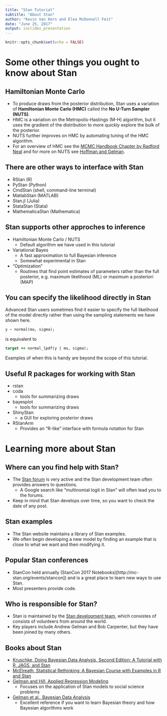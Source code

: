 ```yaml
---
title: "Stan Tutorial"
subtitle: "About Stan"
author: "Kevin Van Horn and Elea McDonnell Feit"
date: "June 25, 2017"
output: ioslides_presentation
---
```


```r
knitr::opts_chunk$set(echo = FALSE)
```

# Some other things you ought to know about Stan

## Hamiltonian Monte Carlo
- To produce draws from the posterior distribution, Stan uses a variation of **Hamiltonian Monte Carlo (HMC)** called the **No U-Turn Sampler (NUTS)**. 
- HMC is a variation on the Metropolis-Hastings (M-H) algorithm, but it uses the gradient of the distribution to more quickly explore the bulk of the posterior. 
- NUTS further improves on HMC by automating tuning of the HMC algorithm. 
- For an overview of HMC see the [MCMC Handbook Chapter by Radford Neal](http://www.mcmchandbook.net/HandbookChapter5.pdf) and for more on NUTS see [Hoffman and Gelman](http://www.stat.columbia.edu/~gelman/research/published/nuts.pdf). 

## There are other ways to interface with Stan 
- RStan (R)
- PyStan (Python)
- CmdStan (shell, command-line terminal)
- MatlabStan (MATLAB)
- Stan.jl (Julia)
- StataStan (Stata)
- MathematicaStan (Mathematica)

## Stan supports other approches to inference
- Hamiltonian Monte Carlo / NUTS
    + Default algorithm we have used in this tutorial
- Variational Bayes
    + A fast approximation to full Bayesian inference
    + Somewhat experimental in Stan
- "Optimization"
    + Routines that find point estimates of parameters rather than the full posterior, e.g. maximum likelihood (ML) or maximum a posteriori (MAP)
    
## You can specify the likelihood directly in Stan
Advanced Stan users sometimes find it easier to specify the full likelihood of the model directly rather than using the sampling statements we have shown here. 
```stan
y ~ normal(mu, sigma);
```
is equivalent to 
```stan
target += normal_lpdf(y | mu, sigma);
```
Examples of when this is handy are beyond the scope of this tutorial.

## Useful R packages for working with Stan
- rstan
- coda
    + tools for summarizing draws
- bayesplot
    + tools for summarizing draws
- ShinyStan
    + a GUI for exploring posterior draws
- RStanArm
    + Provides an "R-like" interface with formula notation for Stan

# Learning more about Stan

## Where can you find help with Stan? 
- The [Stan forum](http://discourse.mc-stan.org/) is very active and the Stan development team often provides answers to questions. 
    + A Google search like "multinomial logit in Stan" will often lead you to the forums.
- Keep in mind that Stan develops over time, so you want to check the date of any post.

## Stan examples
- The Stan website maintains a library of Stan examples. 
- We often begin developing a new model by finding an example that is close to what we want and then modifying it. 

## Popular Stan conferences
- StanCon held annually (StanCon 2017 Notebooks)[http://mc-stan.org/events/stancon]) and is a great place to learn new ways to use Stan.
- Most presenters provide code.

## Who is responsible for Stan? 
- Stan is maintained by the [Stan development team](http://mc-stan.org/about/team/index.html), which consistes of consists of volunteers from around the world. 
- Key players include Andrew Gelman and Bob Carpenter, but they have been joined by many others. 

## Books about Stan
- [Kruschke, Doing Bayesian Data Analysis, Second Edition: A Tutorial with R, JAGS, and Stan](https://sites.google.com/site/doingbayesiandataanalysis/)  
- [McElreath, Statistical Rethinking: A Bayesian Course with Examples in R and Stan](http://xcelab.net/rm/statistical-rethinking/)    
- [Gelman and Hill, Applied Regression Modeling](http://www.stat.columbia.edu/~gelman/arm/)
    + Focuses on the application of Stan models to social science problems  
- [Gelman et al., Bayesian Data Analysis](http://www.stat.columbia.edu/~gelman/book/)  
    + Excellent reference if you want to learn Bayesian theory and how Bayesian algorithms work  


    



